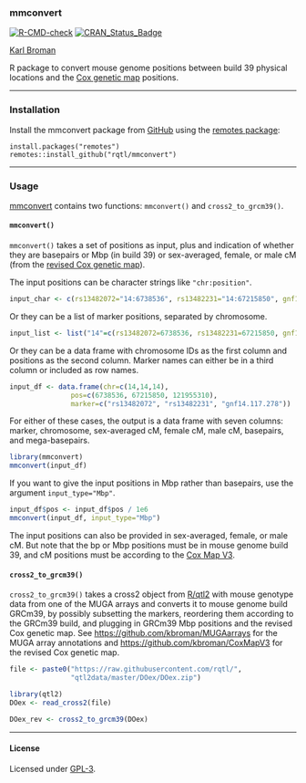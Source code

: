 ### mmconvert

[![R-CMD-check](https://github.com/rqtl/mmconvert/workflows/R-CMD-check/badge.svg)](https://github.com/rqtl/mmconvert/actions)
[![CRAN_Status_Badge](https://www.r-pkg.org/badges/version/mmconvert)](https://cran.r-project.org/package=mmconvert)

[Karl Broman](https://kbroman.org)

R package to convert mouse genome positions between build 39 physical locations and
the [Cox genetic map](https://doi.org/10.1534/genetics.109.105486) positions.

---

### Installation

Install the mmconvert package from
[GitHub](https://github.com/rqtl/mmconvert) using the
[remotes package](https://remotes.r-lib.org):

    install.packages("remotes")
    remotes::install_github("rqtl/mmconvert")

---

### Usage

[mmconvert](https://github.com/rqtl/mmconvert) contains two functions:
`mmconvert()` and `cross2_to_grcm39()`.

#### `mmconvert()`

`mmconvert()` takes a set of positions as input, plus and
indication of whether they are basepairs or Mbp (in build 39) or
sex-averaged, female, or male cM (from the [revised Cox genetic
map](https://github.com/kbroman/CoxMapV3)).

The input positions can be character strings like `"chr:position"`.

```r
input_char <- c(rs13482072="14:6738536", rs13482231="14:67215850", gnf14.117.278="14:121955310")
```

Or they can be a list of marker positions, separated by chromosome.

```r
input_list <- list("14"=c(rs13482072=6738536, rs13482231=67215850, gnf14.117.278=121955310))
```

Or they can be a data frame with chromosome IDs as the first column
and positions as the second column. Marker names can either be in a
third column or included as row names.

```r
input_df <- data.frame(chr=c(14,14,14),
               pos=c(6738536, 67215850, 121955310),
               marker=c("rs13482072", "rs13482231", "gnf14.117.278"))
```

For either of these cases, the output is a data frame with seven
columns: marker, chromosome, sex-averaged cM, female cM, male cM,
basepairs, and mega-basepairs.

```r
library(mmconvert)
mmconvert(input_df)
```

If you want to give the input positions in Mbp rather than basepairs,
use the argument `input_type="Mbp"`.

```r
input_df$pos <- input_df$pos / 1e6
mmconvert(input_df, input_type="Mbp")
```

The input positions can also be provided in sex-averaged, female, or male cM.
But note that the bp or Mbp positions must be in mouse genome build
39, and cM positions must be according to the
[Cox Map V3](https://github.com/kbroman/CoxMapV3).

#### `cross2_to_grcm39()`

`cross2_to_grcm39()` takes a cross2 object from
[R/qtl2](https://kbroman.org/qtl2/) with mouse genotype data from one
of the MUGA arrays and converts it to mouse genome build GRCm39, by
possibly subsetting the markers, reordering them according to the
GRCm39 build, and plugging in GRCm39 Mbp positions and the revised Cox
genetic map. See <https://github.com/kbroman/MUGAarrays> for the
MUGA array annotations and <https://github.com/kbroman/CoxMapV3> for
the revised Cox genetic map.

```r
file <- paste0("https://raw.githubusercontent.com/rqtl/",
               "qtl2data/master/DOex/DOex.zip")

library(qtl2)
DOex <- read_cross2(file)

DOex_rev <- cross2_to_grcm39(DOex)
```

---

#### License

Licensed under [GPL-3](https://www.r-project.org/Licenses/GPL-3).
